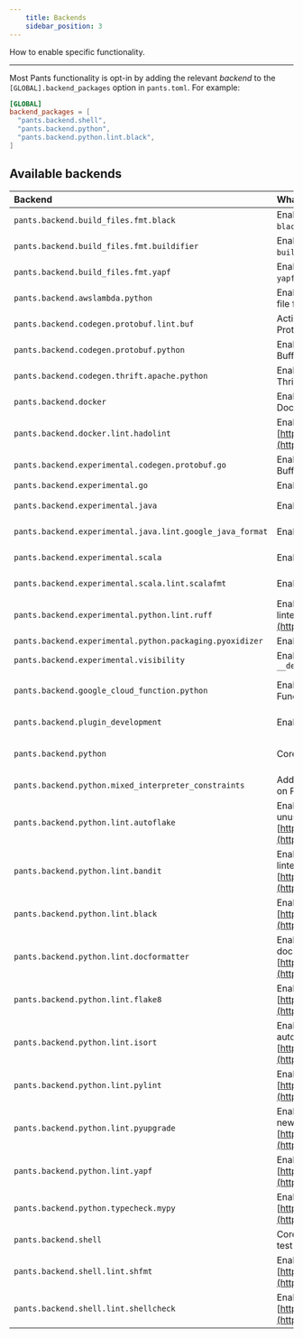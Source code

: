 ```yaml
---
    title: Backends
    sidebar_position: 3
---
```


How to enable specific functionality.

---

Most Pants functionality is opt-in by adding the relevant _backend_ to the `[GLOBAL].backend_packages` option in `pants.toml`. For example:

```toml title="pants.toml"
[GLOBAL]
backend_packages = [
  "pants.backend.shell",
  "pants.backend.python",
  "pants.backend.python.lint.black",
]
```

## Available backends

| Backend                                                   | What it does                                                                                                                              | Docs                                                                                    |
| :-------------------------------------------------------- | :---------------------------------------------------------------------------------------------------------------------------------------- | :-------------------------------------------------------------------------------------- |
| `pants.backend.build_files.fmt.black`                     | Enables autoformatting `BUILD` files using `black`.                                                                                       |                                                                                         |
| `pants.backend.build_files.fmt.buildifier`                | Enables autoformatting `BUILD` files using `buildifier`.                                                                                  |                                                                                         |
| `pants.backend.build_files.fmt.yapf`                      | Enables autoformatting `BUILD` files using `yapf`.                                                                                        |                                                                                         |
| `pants.backend.awslambda.python`                          | Enables generating an AWS Lambda zip file from Python code.                                                                               | [AWS Lambda](../../python/integrations/aws-lambda.mdx)                                  |
| `pants.backend.codegen.protobuf.lint.buf`                 | Activate the Buf formatter and linter for Protocol Buffers.                                                                               | [Protobuf](../../python/integrations/protobuf-and-grpc.mdx)                             |
| `pants.backend.codegen.protobuf.python`                   | Enables generating Python from Protocol Buffers. Includes gRPC support.                                                                   | [Protobuf and gRPC](../../python/integrations/protobuf-and-grpc.mdx)                    |
| `pants.backend.codegen.thrift.apache.python`              | Enables generating Python from Apache Thrift.                                                                                             | [Thrift](../../python/integrations/thrift.mdx)                                          |
| `pants.backend.docker`                                    | Enables building, running, and publishing Docker images.                                                                                  | [Docker overview](../../docker/index.mdx)                                               |
| `pants.backend.docker.lint.hadolint`                      | Enables Hadolint, a Docker linter: [https://github.com/hadolint/hadolint](https://github.com/hadolint/hadolint)                           | [Docker overview](../../docker/index.mdx)                                               |
| `pants.backend.experimental.codegen.protobuf.go`          | Enables generating Go from Protocol Buffers.                                                                                              |                                                                                         |
| `pants.backend.experimental.go`                           | Enables Go support.                                                                                                                       | [Go overview](../../go/index.mdx)                                                       |
| `pants.backend.experimental.java`                         | Enables core Java support.                                                                                                                | [Java & Scala overview](../../java-and-scala/index.mdx)                                 |
| `pants.backend.experimental.java.lint.google_java_format` | Enables Google Java Format.                                                                                                               | [Java & Scala overview](../../java-and-scala/index.mdx)                                 |
| `pants.backend.experimental.scala`                        | Enables core Scala support.                                                                                                               | [Java & Scala overview](../../java-and-scala/index.mdx)                                 |
| `pants.backend.experimental.scala.lint.scalafmt`          | Enables the Scalafmt formatter.                                                                                                           | [Java & Scala overview](../../java-and-scala/index.mdx)                                 |
| `pants.backend.experimental.python.lint.ruff`             | Enables Ruff, an extremely fast Python linter: [https://beta.ruff.rs/docs/](https://beta.ruff.rs/docs/)                                   | [Linters and formatters](../../python/python-overview/linters-and-formatters.mdx)       |
| `pants.backend.experimental.python.packaging.pyoxidizer`  | Enables `pyoxidizer_binary` target.                                                                                                       | [PyOxidizer](../../python/integrations/pyoxidizer.mdx)                                  |
| `pants.backend.experimental.visibility`                   | Enables `__dependencies_rules__` and `__dependents_rules__`                                                                               | [Visibility](./targets-and-build-files.mdx#visibility)                                  |
| `pants.backend.google_cloud_function.python`              | Enables generating a Google Cloud Function from Python code.                                                                              | [Google Cloud Function](../../python/integrations/google-cloud-functions.mdx)           |
| `pants.backend.plugin_development`                        | Enables `pants_requirements` target.                                                                                                      | [Plugins overview](../../writing-plugins/plugins-overview.mdx)                          |
| `pants.backend.python`                                    | Core Python support.                                                                                                                      | [Enabling Python support](../../python/python-overview/enabling-python-support.mdx)     |
| `pants.backend.python.mixed_interpreter_constraints`      | Adds the `py-constraints` goal for insights on Python interpreter constraints.                                                            | [Interpreter compatibility](../../python/python-overview/interpreter-compatibility.mdx) |
| `pants.backend.python.lint.autoflake`                     | Enables Autoflake, which removes unused Python imports: [https://pypi.org/project/autoflake/](https://pypi.org/project/autoflake/)        | [Linters and formatters](../../python/python-overview/linters-and-formatters.mdx)       |
| `pants.backend.python.lint.bandit`                        | Enables Bandit, the Python security linter: [https://bandit.readthedocs.io/en/latest/](https://bandit.readthedocs.io/en/latest/).         | [Linters and formatters](../../python/python-overview/linters-and-formatters.mdx)       |
| `pants.backend.python.lint.black`                         | Enables Black, the Python autoformatter: [https://black.readthedocs.io/en/stable/](https://black.readthedocs.io/en/stable/).              | [Linters and formatters](../../python/python-overview/linters-and-formatters.mdx)       |
| `pants.backend.python.lint.docformatter`                  | Enables Docformatter, the Python docstring autoformatter: [https://github.com/myint/docformatter](https://github.com/myint/docformatter). | [Linters and formatters](../../python/python-overview/linters-and-formatters.mdx)       |
| `pants.backend.python.lint.flake8`                        | Enables Flake8, the Python linter: [https://flake8.pycqa.org/en/latest/](https://flake8.pycqa.org/en/latest/).                            | [Linters and formatters](../../python/python-overview/linters-and-formatters.mdx)       |
| `pants.backend.python.lint.isort`                         | Enables isort, the Python import autoformatter: [https://timothycrosley.github.io/isort/](https://timothycrosley.github.io/isort/).       | [Linters and formatters](../../python/python-overview/linters-and-formatters.mdx)       |
| `pants.backend.python.lint.pylint`                        | Enables Pylint, the Python linter: [https://www.pylint.org](https://www.pylint.org)                                                       | [Linters and formatters](../../python/python-overview/linters-and-formatters.mdx)       |
| `pants.backend.python.lint.pyupgrade`                     | Enables Pyupgrade, which upgrades to new Python syntax: [https://pypi.org/project/pyupgrade/](https://pypi.org/project/pyupgrade/)        | [Linters and formatters](../../python/python-overview/linters-and-formatters.mdx)       |
| `pants.backend.python.lint.yapf`                          | Enables Yapf, the Python formatter: [https://pypi.org/project/yapf/](https://pypi.org/project/yapf/)                                      | [Linters and formatters](../../python/python-overview/linters-and-formatters.mdx)       |
| `pants.backend.python.typecheck.mypy`                     | Enables MyPy, the Python type checker: [https://mypy.readthedocs.io/en/stable/](https://mypy.readthedocs.io/en/stable/).                  | [typecheck](../../python/goals/check.mdx)                                               |
| `pants.backend.shell`                                     | Core Shell support, including shUnit2 test runner.                                                                                        | [Shell overview](../../shell/shell-overview.mdx)                                        |
| `pants.backend.shell.lint.shfmt`                          | Enables shfmt, a Shell autoformatter: [https://github.com/mvdan/sh](https://github.com/mvdan/sh).                                         | [Shell overview](../../shell/shell-overview.mdx)                                        |
| `pants.backend.shell.lint.shellcheck`                     | Enables Shellcheck, a Shell linter: [https://www.shellcheck.net/](https://www.shellcheck.net/).                                           | [Shell overview](../../shell/shell-overview.mdx)                                        |
